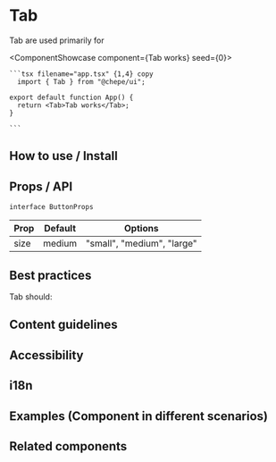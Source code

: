 

# Tab

Tab are used primarily for

<ComponentShowcase component={<Tab>Tab works</Tab>} seed={0}>
   <div>

    ```tsx filename="app.tsx" {1,4} copy
      import { Tab } from "@chepe/ui";

    export default function App() {
      return <Tab>Tab works</Tab>;
    }

    ```

  </div>
</ComponentShowcase>

## How to use / Install

## Props / API

`interface ButtonProps`

| Prop | Default | Options                    |
| ---- | ------- | -------------------------- |
| size | medium  | "small", "medium", "large" |

## Best practices

Tab should:

## Content guidelines

## Accessibility

## i18n

## Examples (Component in different scenarios)

## Related components
